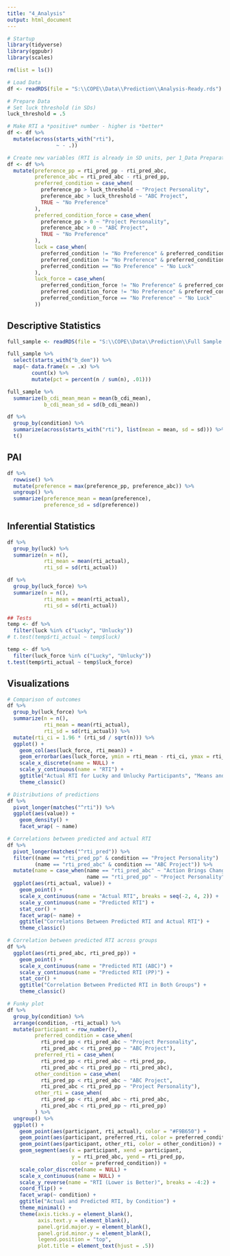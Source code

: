 ```yaml
---
title: "4_Analysis"
output: html_document
---
```


```r
# Startup
library(tidyverse)
library(ggpubr)
library(scales)

rm(list = ls())

# Load Data
df <- readRDS(file = "S:\\COPE\\Data\\Prediction\\Analysis-Ready.rds")

# Prepare Data
# Set luck threshold (in SDs)
luck_threshold = .5

# Make RTI a *positive* number - higher is *better*
df <- df %>%
  mutate(across(starts_with("rti"),
                ~ - .))

# Create new variables (RTI is already in SD units, per 1_Data Preparation.R)
df <- df %>%
  mutate(preference_pp = rti_pred_pp - rti_pred_abc,
         preference_abc = rti_pred_abc - rti_pred_pp,
         preferred_condition = case_when(
           preference_pp > luck_threshold ~ "Project Personality",
           preference_abc > luck_threshold ~ "ABC Project",
           TRUE ~ "No Preference"
         ),
         preferred_condition_force = case_when(
           preference_pp > 0 ~ "Project Personality",
           preference_abc > 0 ~ "ABC Project",
           TRUE ~ "No Preference"
         ),
         luck = case_when(
           preferred_condition != "No Preference" & preferred_condition == condition ~ "Lucky",
           preferred_condition != "No Preference" & preferred_condition != condition ~ "Unlucky",
           preferred_condition == "No Preference" ~ "No Luck"
         ),
         luck_force = case_when(
           preferred_condition_force != "No Preference" & preferred_condition_force == condition ~ "Lucky",
           preferred_condition_force != "No Preference" & preferred_condition_force != condition ~ "Unlucky",
           preferred_condition_force == "No Preference" ~ "No Luck"
         ))
```

## Descriptive Statistics

```r
full_sample <- readRDS(file = "S:\\COPE\\Data\\Prediction\\Full Sample.rds")

full_sample %>%
  select(starts_with("b_dem")) %>%
  map(~ data.frame(x = .x) %>%
        count(x) %>%
        mutate(pct = percent(n / sum(n), .01)))

full_sample %>%
  summarize(b_cdi_mean_mean = mean(b_cdi_mean),
            b_cdi_mean_sd = sd(b_cdi_mean))

df %>%
  group_by(condition) %>%
  summarize(across(starts_with("rti"), list(mean = mean, sd = sd))) %>%
  t()
```

## PAI

```r
df %>%
  rowwise() %>%
  mutate(preference = max(preference_pp, preference_abc)) %>%
  ungroup() %>%
  summarize(preference_mean = mean(preference),
            preference_sd = sd(preference))
```

## Inferential Statistics

```r
df %>%
  group_by(luck) %>%
  summarize(n = n(),
            rti_mean = mean(rti_actual),
            rti_sd = sd(rti_actual))

df %>%
  group_by(luck_force) %>%
  summarize(n = n(),
            rti_mean = mean(rti_actual),
            rti_sd = sd(rti_actual))

## Tests
temp <- df %>%
  filter(luck %in% c("Lucky", "Unlucky"))
# t.test(temp$rti_actual ~ temp$luck)

temp <- df %>%
  filter(luck_force %in% c("Lucky", "Unlucky"))
t.test(temp$rti_actual ~ temp$luck_force)  
```

## Visualizations

```r
# Comparison of outcomes
df %>%
  group_by(luck_force) %>%
  summarize(n = n(),
            rti_mean = mean(rti_actual),
            rti_sd = sd(rti_actual)) %>%
  mutate(rti_ci = 1.96 * (rti_sd / sqrt(n))) %>%
  ggplot() +
    geom_col(aes(luck_force, rti_mean)) +
    geom_errorbar(aes(luck_force, ymin = rti_mean - rti_ci, ymax = rti_mean + rti_ci), size = 2, width = .5) +
    scale_x_discrete(name = NULL) +
    scale_y_continuous(name = "RTI") +
    ggtitle("Actual RTI for Lucky and Unlucky Participants", "Means and 95% Confidence Intervals") +
    theme_classic()

# Distributions of predictions
df %>%
  pivot_longer(matches("^rti")) %>%
  ggplot(aes(value)) +
    geom_density() +
    facet_wrap( ~ name)

# Correlations between predicted and actual RTI
df %>%
  pivot_longer(matches("^rti_pred")) %>%
  filter((name == "rti_pred_pp" & condition == "Project Personality") |
         (name == "rti_pred_abc" & condition == "ABC Project")) %>%
  mutate(name = case_when(name == "rti_pred_abc" ~ "Action Brings Change Project",
                          name == "rti_pred_pp" ~ "Project Personality")) %>%
  ggplot(aes(rti_actual, value)) +
    geom_point() +
    scale_x_continuous(name = "Actual RTI", breaks = seq(-2, 4, 2)) +
    scale_y_continuous(name = "Predicted RTI") +
    stat_cor() +
    facet_wrap(~ name) +
    ggtitle("Correlations Between Predicted RTI and Actual RTI") +
    theme_classic()

# Correlation between predicted RTI across groups
df %>%
  ggplot(aes(rti_pred_abc, rti_pred_pp)) +
    geom_point() +
    scale_x_continuous(name = "Predicted RTI (ABC)") +
    scale_y_continuous(name = "Predicted RTI (PP)") +
    stat_cor() +
    ggtitle("Correlation Between Predicted RTI in Both Groups") +
    theme_classic()

# Funky plot
df %>%
  group_by(condition) %>%
  arrange(condition, -rti_actual) %>%
  mutate(participant = row_number(),
         preferred_condition = case_when(
           rti_pred_pp < rti_pred_abc ~ "Project Personality",
           rti_pred_abc < rti_pred_pp ~ "ABC Project"),
         preferred_rti = case_when(
           rti_pred_pp < rti_pred_abc ~ rti_pred_pp,
           rti_pred_abc < rti_pred_pp ~ rti_pred_abc),
         other_condition = case_when(
           rti_pred_pp < rti_pred_abc ~ "ABC Project",
           rti_pred_abc < rti_pred_pp ~ "Project Personality"),
         other_rti = case_when(
           rti_pred_pp < rti_pred_abc ~ rti_pred_abc,
           rti_pred_abc < rti_pred_pp ~ rti_pred_pp)
         ) %>%
  ungroup() %>%
  ggplot() +
    geom_point(aes(participant, rti_actual), color = "#F9B650") +
    geom_point(aes(participant, preferred_rti, color = preferred_condition)) +
    geom_point(aes(participant, other_rti, color = other_condition)) +
    geom_segment(aes(x = participant, xend = participant, 
                     y = rti_pred_abc, yend = rti_pred_pp,
                     color = preferred_condition)) +
    scale_color_discrete(name = NULL) +
    scale_x_continuous(name = NULL) +
    scale_y_reverse(name = "RTI (Lower is Better)", breaks = -4:2) +
    coord_flip() +
    facet_wrap(~ condition) +
    ggtitle("Actual and Predicted RTI, by Condition") +
    theme_minimal() +
    theme(axis.ticks.y = element_blank(),
          axis.text.y = element_blank(),
          panel.grid.major.y = element_blank(),
          panel.grid.minor.y = element_blank(),
          legend.position = "top",
          plot.title = element_text(hjust = .5))
```
